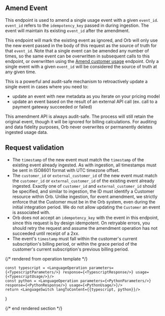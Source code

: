 ## Amend Event

This endpoint is used to amend a single usage event with a given `event_id`. `event_id` refers to the
`idempotency_key` passed in during ingestion. The event will maintain its existing `event_id` after the amendment.

This endpoint will mark the existing event as ignored, and Orb will only use the new event passed in the body of
this request as the source of truth for that `event_id`. Note that a single event can be amended any number of
times, so the same event can be overwritten in subsequent calls to this endpoint, or overwritten using the
[Amend customer usage](amend-usage) endpoint. Only a single event with a given `event_id` will be considered the
source of truth at any given time.

This is a powerful and audit-safe mechanism to retroactively update a single event in cases where you need to:
* update an event with new metadata as you iterate on your pricing model
* update an event based on the result of an external API call (ex. call to a payment gateway succeeded or failed)

This amendment API is always audit-safe. The process will still retain the original event, though it will be
ignored for billing calculations. For auditing and data fidelity purposes, Orb never overwrites or permanently
deletes ingested usage data.

## Request validation
* The `timestamp` of the new event must match the `timestamp` of the existing event already ingested. As with
  ingestion, all timestamps must be sent in ISO8601 format with UTC timezone offset.
* The `customer_id` or `external_customer_id` of the new event must match the `customer_id` or
  `external_customer_id` of the existing event already ingested. Exactly one of `customer_id` and
  `external_customer_id` should be specified, and similar to ingestion, the ID must identify a Customer resource
  within Orb. Unlike ingestion, for event amendment, we strictly enforce that the Customer must be in the Orb
  system, even during the initial integration period. We do not allow updating the `Customer` an event is
  associated with.
* Orb does not accept an `idempotency_key` with the event in this endpoint, since this request is by design
  idempotent. On retryable errors, you should retry the request and assume the amendment operation has not
  succeeded until receipt of a 2xx.
* The event's `timestamp` must fall within the customer's current subscription's billing period, or within the
  grace period of the customer's current subscription's previous billing period.

{/* rendered from operation template */}


    const typescript = <LanguageOperation parameters={<TypescriptParameters/>} response={<TypescriptResponse/>} usage={<TypescriptUsage/>}/>
    const python = <LanguageOperation parameters={<PythonParameters/>} response={<PythonResponse/>} usage={<PythonUsage/>}/>
    return <LanguageSwitch langToContent={{typescript, python}}/>
}

<Operation />

{/* end rendered section */}
